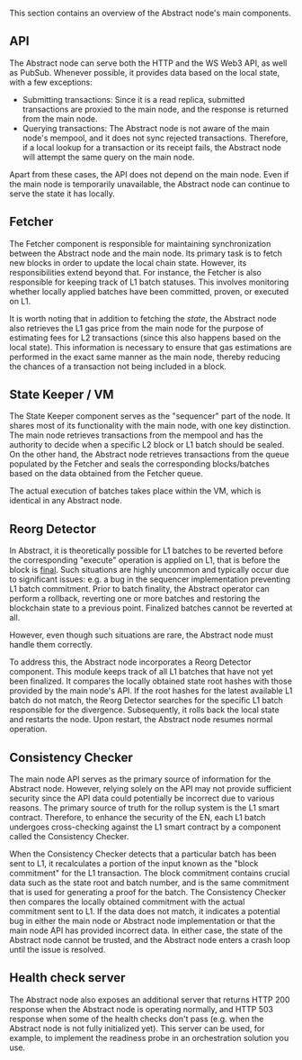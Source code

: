 This section contains an overview of the Abstract node's main components.

## API

The Abstract node can serve both the HTTP and the WS Web3 API, as well as PubSub.
Whenever possible, it provides data based on the local state, with a few exceptions:

- Submitting transactions: Since it is a read replica,
  submitted transactions are proxied to the main node,
  and the response is returned from the main node.
- Querying transactions: The Abstract node is not aware of the main node's mempool,
  and it does not sync rejected transactions.
  Therefore, if a local lookup for a transaction or its receipt fails,
  the Abstract node will attempt the same query on the main node.

Apart from these cases, the API does not depend on the main node.
Even if the main node is temporarily unavailable, the Abstract node can continue to serve the state it has locally.

## Fetcher

The Fetcher component is responsible for maintaining synchronization between the Abstract node and the main node.
Its primary task is to fetch new blocks in order to update the local chain state.
However, its responsibilities extend beyond that.
For instance, the Fetcher is also responsible for keeping track of L1 batch statuses.
This involves monitoring whether locally applied batches have been committed, proven, or executed on L1.

It is worth noting that in addition to fetching the _state_, the Abstract node also retrieves the L1 gas price from the main node
for the purpose of estimating fees for L2 transactions (since this also happens based on the local state).
This information is necessary to ensure that gas estimations are performed in the exact same manner as the main node,
thereby reducing the chances of a transaction not being included in a block.

## State Keeper / VM

The State Keeper component serves as the "sequencer" part of the node.
It shares most of its functionality with the main node, with one key distinction.
The main node retrieves transactions from the mempool and has the authority to decide when a specific L2 block or L1 batch should be sealed.
On the other hand, the Abstract node retrieves transactions from the queue populated by the Fetcher and seals the corresponding blocks/batches
based on the data obtained from the Fetcher queue.

The actual execution of batches takes place within the VM, which is identical in any Abstract node.

## Reorg Detector

In Abstract, it is theoretically possible for L1 batches to be reverted before the corresponding "execute" operation
is applied on L1, that is before the block is [final](https://docs.zksync.io/zk-stack/concepts/finality).
Such situations are highly uncommon and typically occur due to significant issues:
e.g. a bug in the sequencer implementation preventing L1 batch commitment.
Prior to batch finality, the Abstract operator can perform a rollback,
reverting one or more batches and restoring the blockchain state to a previous point.
Finalized batches cannot be reverted at all.

However, even though such situations are rare, the Abstract node must handle them correctly.

To address this, the Abstract node incorporates a Reorg Detector component.
This module keeps track of all L1 batches that have not yet been finalized.
It compares the locally obtained state root hashes with those provided by the main node's API.
If the root hashes for the latest available L1 batch do not match,
the Reorg Detector searches for the specific L1 batch responsible for the divergence.
Subsequently, it rolls back the local state and restarts the node.
Upon restart, the Abstract node resumes normal operation.

## Consistency Checker

The main node API serves as the primary source of information for the Abstract node.
However, relying solely on the API may not provide sufficient security since the API data could potentially be incorrect due to various reasons.
The primary source of truth for the rollup system is the L1 smart contract.
Therefore, to enhance the security of the EN, each L1 batch undergoes cross-checking against
the L1 smart contract by a component called the Consistency Checker.

When the Consistency Checker detects that a particular batch has been sent to L1,
it recalculates a portion of the input known as the "block commitment" for the L1 transaction.
The block commitment contains crucial data such as the state root and batch number,
and is the same commitment that is used for generating a proof for the batch.
The Consistency Checker then compares the locally obtained commitment with the actual commitment sent to L1.
If the data does not match, it indicates a potential bug in either the main node
or Abstract node implementation or that the main node API has provided incorrect data.
In either case, the state of the Abstract node cannot be trusted, and the Abstract node enters a crash loop until the issue is resolved.

## Health check server

The Abstract node also exposes an additional server that returns HTTP 200 response when the Abstract node is operating normally,
and HTTP 503 response when some of the health checks don't pass (e.g. when the Abstract node is not fully initialized yet).
This server can be used, for example, to implement the readiness probe in an orchestration solution you use.